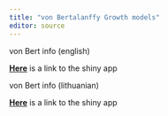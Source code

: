 ```yaml
---
title: "von Bertalanffy Growth models"
editor: source
---
```



::: {.content-visible when-profile="english"}

von Bert info (english)


[**Here**](https://fishsize.shinyapps.io/von-bertalanffy/) is a link to the shiny app

:::

::: {.content-visible when-profile="english"}

von Bert info (lithuanian)


[**Here**](https://fishsize.shinyapps.io/von-bertalanffy/) is a link to the shiny app

:::

